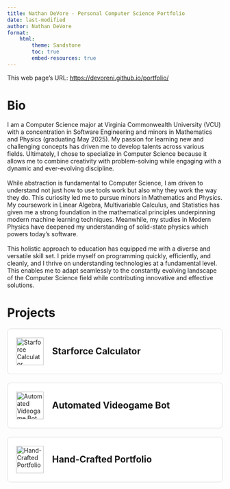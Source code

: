 ```yaml
---
title: Nathan DeVore - Personal Computer Science Portfolio
date: last-modified
author: Nathan DeVore
format:
    html:
        theme: Sandstone
        toc: true
        embed-resources: true
---
```

This web page's URL: <https://devoreni.github.io/portfolio/>

# Bio
I am a Computer Science major at Virginia Commonwealth University (VCU) with a concentration in Software Engineering and minors in Mathematics and Physics (graduating May 2025). My passion for learning new and challenging concepts has driven me to develop talents across various fields. Ultimately, I chose to specialize in Computer Science because it allows me to combine creativity with problem-solving while engaging with a dynamic and ever-evolving discipline.<br><br>
While abstraction is fundamental to Computer Science, I am driven to understand not just how to use tools work but also why they work the way they do. This curiosity led me to pursue minors in Mathematics and Physics. My coursework in Linear Algebra, Multivariable Calculus, and Statistics has given me a strong foundation in the mathematical principles underpinning modern machine learning techniques. Meanwhile, my studies in Modern Physics have deepened my understanding of solid-state physics which powers today’s software.<br><br>
This holistic approach to education has equipped me with a diverse and versatile skill set. I pride myself on programming quickly, efficiently, and cleanly, and I thrive on understanding technologies at a fundamental level. This enables me to adapt seamlessly to the constantly evolving landscape of the Computer Science field while contributing innovative and effective solutions.<br>

# Projects

<style>
.project-tile {
    display: flex;
    text-decoration: none;
    color: inherit;
    border: 1px solid #ddd;
    border-radius: 8px;
    padding: 20px;
    margin: 20px 0;
    align-items: center;
    transition: transform 0.2s, box-shadow 0.2s;
    background-color: white;
}

.project-tile:hover {
    transform: translateY(-2px);
    box-shadow: 0 4px 8px rgba(148,197,81,0.5);
}

.project-image {
    width: 64px;  /* Reduced from 200px */
    height: auto;
    margin-right: 20px;
}

.project-title {
    font-size: 1.5em;
    font-weight: bold;
    margin: 0;
}
</style>

```{=html}
<a href="https://devoreni.github.io/portfolio/StarforceInfo" class="project-tile">
    <img src="assets/Berserked.png" alt="Starforce Calculator" class="project-image">
    <h3 class="project-title">Starforce Calculator</h3>
</a>

<a href="https://devoreni.github.io/portfolio/CommerciBot" class="project-tile">
    <img src="assets/Sweetwater_pendant.png" alt="Automated Videogame Bot" class="project-image">
    <h3 class="project-title">Automated Videogame Bot</h3>
</a>

<a href="https://devoreni.github.io/portfolio/PortfolioProject" class="project-tile">
    <img src="assets/QuartoLogo.png" alt="Hand-Crafted Portfolio" class="project-image">
    <h3 class="project-title">Hand-Crafted Portfolio</h3>
</a>
```